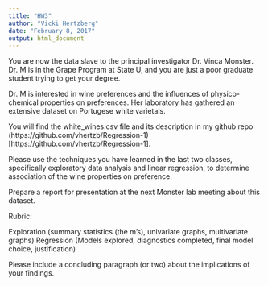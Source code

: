 ```yaml
---
title: "HW3"
author: "Vicki Hertzberg"
date: "February 8, 2017"
output: html_document
---
```




You are now the data slave to the principal investigator Dr. Vinca Monster. Dr. M is in the Grape Program at State U, and you are just a poor graduate student trying to get your degree. 

Dr. M is interested in wine preferences and the influences of physico-chemical properties on preferences. Her laboratory has gathered an extensive dataset on Portugese white varietals.


You will find the white_wines.csv file and its description in my github repo (https://github.com/vhertzb/Regression-1)[https://github.com/vhertzb/Regression-1].

Please use the techniques you have learned in the last two classes, specifically exploratory data analysis and linear regression, to determine association of the wine properties on preference. 

Prepare a report for presentation at the next Monster lab meeting about this dataset.

Rubric:

Exploration (summary statistics (the m's), univariate graphs, multivariate graphs)
Regression (Models explored, diagnostics completed, final model choice, justification)

Please include a concluding paragraph (or two) about the implications of your findings.


